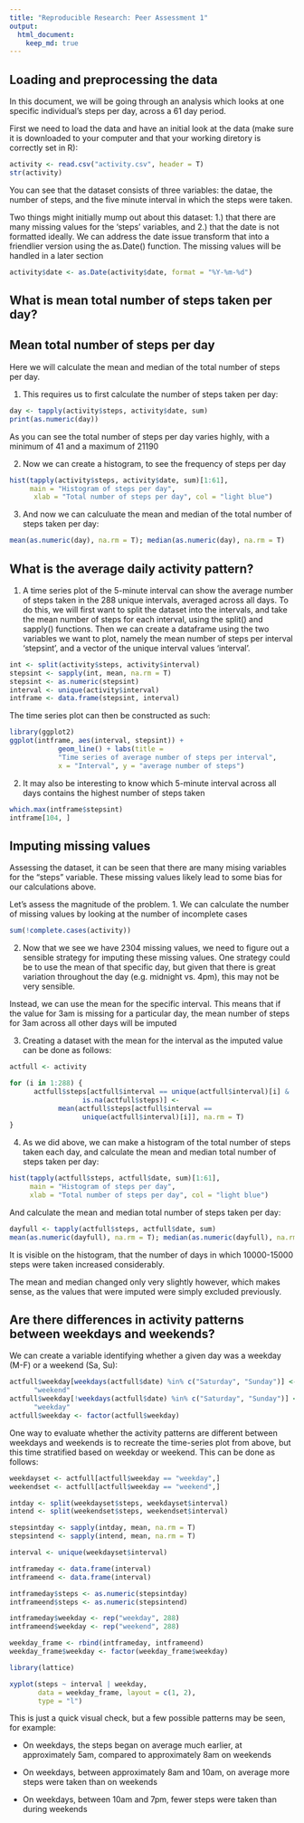 ```yaml
---
title: "Reproducible Research: Peer Assessment 1"
output: 
  html_document:
    keep_md: true
---
```



## Loading and preprocessing the data

In this document, we will be going through an analysis which looks at one specific individual's steps per day, across a 61 day period.

First we need to load the data and have an initial look at the data (make sure it is downloaded to your computer and that your working diretory is correctly set in R):

```r
activity <- read.csv("activity.csv", header = T)
str(activity)
```

You can see that the dataset consists of three variables: the datae, the number of steps, and the five minute interval in which the steps were taken.

Two things might initially mump out about this dataset: 1.) that there are many missing values for the 'steps' variables, and 2.) that the date is not formatted ideally. We can address the date issue transform that into a friendlier version using the as.Date() function. The missing values will be handled in a later section

```r
activity$date <- as.Date(activity$date, format = "%Y-%m-%d")
```



## What is mean total number of steps taken per day?

## Mean total number of steps per day
Here we will calculate the mean and median of the total number of steps per day.

1. This requires us to first calculate the number of steps taken per day:

```r
day <- tapply(activity$steps, activity$date, sum)
print(as.numeric(day))
```

As you can see the total number of steps per day varies highly, with a minimum of 41 and a maximum of 21190

2. Now we can create a histogram, to see the frequency of steps per day

```r
hist(tapply(activity$steps, activity$date, sum)[1:61], 
     main = "Histogram of steps per day", 
      xlab = "Total number of steps per day", col = "light blue")
```

3. And now we can calculuate the mean and median of the total number of steps taken per day:

```r
mean(as.numeric(day), na.rm = T); median(as.numeric(day), na.rm = T)
```


## What is the average daily activity pattern?

1. A time series plot of the 5-minute interval can show the average number of steps taken in the 288 unique intervals, averaged across all days.
To do this, we will first want to split the dataset into the intervals, and take the mean number of steps for each interval, using the split() and sapply() functions. Then we can create a dataframe using the two variables we want to plot, namely the mean number of steps per interval 'stepsint', and a vector of the unique interval values 'interval'.

```r
int <- split(activity$steps, activity$interval)
stepsint <- sapply(int, mean, na.rm = T)
stepsint <- as.numeric(stepsint)
interval <- unique(activity$interval)
intframe <- data.frame(stepsint, interval)
```

The time series plot can then be constructed as such:

```r
library(ggplot2)
ggplot(intframe, aes(interval, stepsint)) + 
            geom_line() + labs(title = 
            "Time series of average number of steps per interval", 
            x = "Interval", y = "average number of steps")
```

2. It may also be interesting to know which 5-minute interval across all days contains the highest number of steps taken

```r
which.max(intframe$stepsint)
intframe[104, ]
``` 


## Imputing missing values

Assessing the dataset, it can be seen that there are many mising variables for the "steps" variable. These missing values likely lead to some bias for our calculations above.

Let's assess the magnitude of the problem. 
1. We can calculate the number of missing values by looking at the number of incomplete cases

```r
sum(!complete.cases(activity))
```

2. Now that we see we have 2304 missing values, we need to figure out a sensible strategy for imputing these missing values. One strategy could be to use the mean of that specific day, but given that there is great variation throughout the day (e.g. midnight vs. 4pm), this may not be very sensible. 

Instead, we can use the mean for the specific interval. This means that if the value for 3am is missing for a particular day, the mean number of steps for 3am across all other days will be imputed

3. Creating a dataset with the mean for the interval as the imputed value can be done as follows:

```r
actfull <- activity

for (i in 1:288) {
      actfull$steps[actfull$interval == unique(actfull$interval)[i] & 
                  is.na(actfull$steps)] <- 
            mean(actfull$steps[actfull$interval == 
                  unique(actfull$interval)[i]], na.rm = T)
}
```

4. As we did above, we can make a histogram of the total number of steps taken each day, and calculate the mean and median total number of steps taken per day:

```r
hist(tapply(actfull$steps, actfull$date, sum)[1:61], 
     main = "Histogram of steps per day", 
     xlab = "Total number of steps per day", col = "light blue")
```

And calculate the mean and median total number of steps taken per day:

```r
dayfull <- tapply(actfull$steps, actfull$date, sum)
mean(as.numeric(dayfull), na.rm = T); median(as.numeric(dayfull), na.rm = T)
```

It is visible on the histogram, that the number of days in which 10000-15000 steps were taken increased considerably.

The mean and median changed only very slightly however, which makes sense, as the values that were imputed were simply excluded previously.


## Are there differences in activity patterns between weekdays and weekends?

We can create a variable identifying whether a given day was a weekday (M-F) or a weekend (Sa, Su):

```r
actfull$weekday[weekdays(actfull$date) %in% c("Saturday", "Sunday")] <- 
      "weekend"
actfull$weekday[!weekdays(actfull$date) %in% c("Saturday", "Sunday")] <- 
      "weekday"
actfull$weekday <- factor(actfull$weekday)
```

One way to evaluate whether the activity patterns are different between weekdays and weekends is to recreate the time-series plot from above, but this time stratified based on weekday or weekend. This can be done as follows:

```r
weekdayset <- actfull[actfull$weekday == "weekday",]
weekendset <- actfull[actfull$weekday == "weekend",]

intday <- split(weekdayset$steps, weekdayset$interval)
intend <- split(weekendset$steps, weekendset$interval)

stepsintday <- sapply(intday, mean, na.rm = T)
stepsintend <- sapply(intend, mean, na.rm = T)

interval <- unique(weekdayset$interval)

intframeday <- data.frame(interval)
intframeend <- data.frame(interval)

intframeday$steps <- as.numeric(stepsintday)
intframeend$steps <- as.numeric(stepsintend)

intframeday$weekday <- rep("weekday", 288)
intframeend$weekday <- rep("weekend", 288)

weekday_frame <- rbind(intframeday, intframeend)
weekday_frame$weekday <- factor(weekday_frame$weekday)

library(lattice)

xyplot(steps ~ interval | weekday, 
       data = weekday_frame, layout = c(1, 2), 
       type = "l")
```

This is just a quick visual check, but a few possible patterns may be seen, for example:

* On weekdays, the steps began on average much earlier, at approximately 5am, compared to approximately 8am on weekends

* On weekdays, between approximately 8am and 10am, on average more steps were taken than on weekends

* On weekdays, between 10am and 7pm, fewer steps were taken than during weekends

